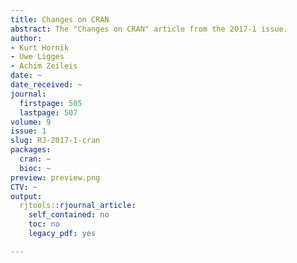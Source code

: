```yaml
---
title: Changes on CRAN
abstract: The "Changes on CRAN" article from the 2017-1 issue.
author:
- Kurt Hornik
- Uwe Ligges
- Achim Zeileis
date: ~
date_received: ~
journal:
  firstpage: 505
  lastpage: 507
volume: 9
issue: 1
slug: RJ-2017-1-cran
packages:
  cran: ~
  bioc: ~
preview: preview.png
CTV: ~
output:
  rjtools::rjournal_article:
    self_contained: no
    toc: no
    legacy_pdf: yes

---
```

